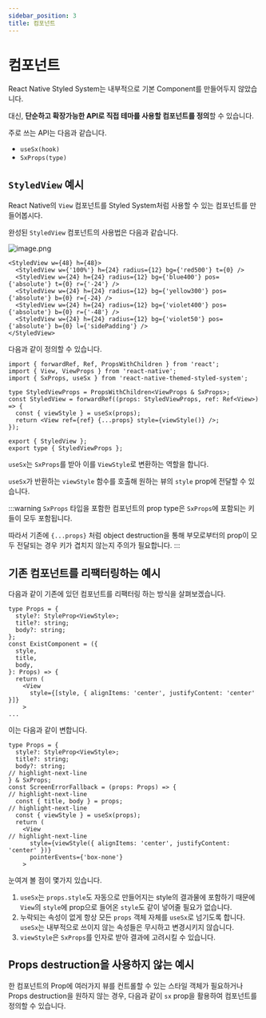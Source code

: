 ```yaml
---
sidebar_position: 3
title: 컴포넌트
---
```



# 컴포넌트

React Native Styled System는 내부적으로 기본 Component를 만들어두지 않았습니다.

대신, **단순하고 확장가능한 API로 직접 테마를 사용할 컴포넌트를 정의**할 수 있습니다.

주로 쓰는 API는 다음과 같습니다.

- `useSx(hook)`
- `SxProps(type)`

## `StyledView` 예시

React Native의 `View` 컴포넌트를 Styled System처럼 사용할 수 있는 컴포넌트를 만들어봅시다.

완성된 `StyledView` 컴포넌트의 사용법은 다음과 같습니다.

![image.png](https://raw.githubusercontent.com/mym0404/image-archive/master/202403131245340.png)

```tsx
<StyledView w={48} h={48}>
  <StyledView w={'100%'} h={24} radius={12} bg={'red500'} t={0} />
  <StyledView w={24} h={24} radius={12} bg={'blue400'} pos={'absolute'} t={0} r={'-24'} />
  <StyledView w={24} h={24} radius={12} bg={'yellow300'} pos={'absolute'} b={0} r={-24} />
  <StyledView w={24} h={24} radius={12} bg={'violet400'} pos={'absolute'} b={0} r={'-48'} />
  <StyledView w={24} h={24} radius={12} bg={'violet50'} pos={'absolute'} b={0} l={'sidePadding'} />
</StyledView>
```

다음과 같이 정의할 수 있습니다.

```tsx title="StyledView.tsx"
import { forwardRef, Ref, PropsWithChildren } from 'react';
import { View, ViewProps } from 'react-native';
import { SxProps, useSx } from 'react-native-themed-styled-system';

type StyledViewProps = PropsWithChildren<ViewProps & SxProps>;
const StyledView = forwardRef((props: StyledViewProps, ref: Ref<View>) => {
  const { viewStyle } = useSx(props);
  return <View ref={ref} {...props} style={viewStyle()} />;
});

export { StyledView };
export type { StyledViewProps };
```

`useSx`는 `SxProps`를 받아 이를 `ViewStyle`로 변환하는 역할을 합니다.

`useSx`가 반환하는 `viewStyle` 함수를 호출해 원하는 뷰의 `style` prop에 전달할 수 있습니다.

:::warning
`SxProps` 타입을 포함한 컴포넌트의 prop type은 `SxProps`에 포함되는 키들이 모두 포함됩니다.

따라서 기존에 `{...props}` 처럼 object destruction을 통해 부모로부터의 prop이 모두 전달되는 경우 키가 겹치지
않는지 주의가 필요합니다.
:::

## 기존 컴포넌트를 리팩터링하는 예시

다음과 같이 기존에 있던 컴포넌트를 리팩터링 하는 방식을 살펴보겠습니다.

```tsx
type Props = {
  style?: StyleProp<ViewStyle>;
  title?: string;
  body?: string;
};
const ExistComponent = ({
  style,
  title,
  body,
}: Props) => {
  return (
    <View
      style={[style, { alignItems: 'center', justifyContent: 'center' }]}
    >
...
```

이는 다음과 같이 변합니다.

```tsx
type Props = {
  style?: StyleProp<ViewStyle>;
  title?: string;
  body?: string;
// highlight-next-line
} & SxProps;
const ScreenErrorFallback = (props: Props) => {
// highlight-next-line
  const { title, body } = props;
// highlight-next-line
  const { viewStyle } = useSx(props);
  return (
    <View
// highlight-next-line
      style={viewStyle({ alignItems: 'center', justifyContent: 'center' })}
      pointerEvents={'box-none'}
    >
```

눈여겨 볼 점이 몇가지 있습니다.

1. `useSx`는 `props.style`도 자동으로 만들어지는 style의 결과물에 포함하기 때문에
`View`의 `style`에 prop으로 들어온 `style`도 같이 넣어줄 필요가 없습니다.
2. 누락되는 속성이 없게 항상 모든 `props` 객체 자체를 `useSx`로 넘기도록 합니다. `useSx`는
내부적으로 쓰이지 않는 속성들은 무시하고 변경시키지 않습니다.
3. `viewStyle`은 `SxProps`를 인자로 받아 결과에 고려시킬 수 있습니다.

## Props destruction을 사용하지 않는 예시

한 컴포넌트의 Prop에 여러가지 뷰를 컨트롤할 수 있는 스타일 객체가 필요하거나 Props destruction을 원하지 않는 경우,
다음과 같이 `sx` prop을 활용하여 컴포넌트를 정의할 수 있습니다.


